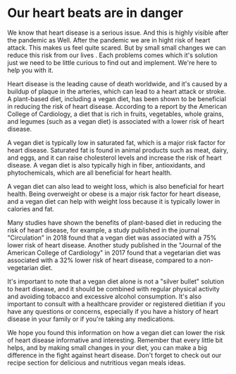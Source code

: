 # Our heart beats are in danger 

We know that heart disease is a serious issue. And this is highly visible after the pandemic as Well. After the pandemic we are in hight risk of heart attack. This makes us feel quite scared. But by small small changes we can reduce this risk from our lives . Each problems comes which it's solution just we need to be little curious to find out and implement. We're here to help you with it. 

Heart disease is the leading cause of death worldwide, and it's caused by a buildup of plaque in the arteries, which can lead to a heart attack or stroke. A plant-based diet, including a vegan diet, has been shown to be beneficial in reducing the risk of heart disease. According to a report by the American College of Cardiology, a diet that is rich in fruits, vegetables, whole grains, and legumes (such as a vegan diet) is associated with a lower risk of heart disease.

A vegan diet is typically low in saturated fat, which is a major risk factor for heart disease. Saturated fat is found in animal products such as meat, dairy, and eggs, and it can raise cholesterol levels and increase the risk of heart disease. A vegan diet is also typically high in fiber, antioxidants, and phytochemicals, which are all beneficial for heart health.

A vegan diet can also lead to weight loss, which is also beneficial for heart health. Being overweight or obese is a major risk factor for heart disease, and a vegan diet can help with weight loss because it is typically lower in calories and fat.

Many studies have shown the benefits of plant-based diet in reducing the risk of heart disease, for example, a study published in the journal "Circulation" in 2018 found that a vegan diet was associated with a 75% lower risk of heart disease. Another study published in the "Journal of the American College of Cardiology" in 2017 found that a vegetarian diet was associated with a 32% lower risk of heart disease, compared to a non-vegetarian diet.

It's important to note that a vegan diet alone is not a "silver bullet" solution to heart disease, and it should be combined with regular physical activity and avoiding tobacco and excessive alcohol consumption. It's also important to consult with a healthcare provider or registered dietitian if you have any questions or concerns, especially if you have a history of heart disease in your family or if you're taking any medications.

We hope you found this information on how a vegan diet can lower the risk of heart disease informative and interesting. Remember that every little bit helps, and by making small changes in your diet, you can make a big difference in the fight against heart disease. Don't forget to check out our recipe section for delicious and nutritious vegan meals ideas.
